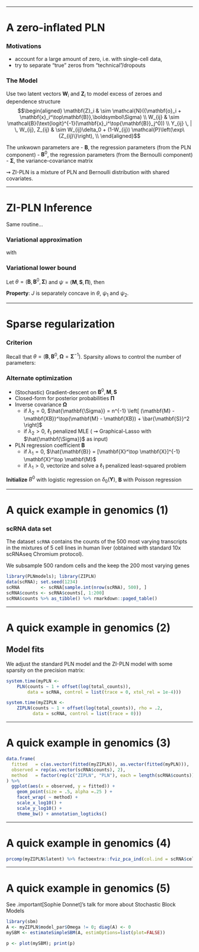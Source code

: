 
---

# A zero-inflated PLN

### Motivations 

- account for a large amount of zero, i.e. with single-cell data,
- try to separate "true" zeros from "technical"/dropouts

### The Model

Use two latent vectors $\mathbf{W}_i$ and $\mathbf{Z}_i$ to model excess of zeroes and dependence structure 
$$\begin{aligned}
   \mathbf{Z}_i & \sim \mathcal{N}({\mathbf{o}_i + \mathbf{x}_i^\top\mathbf{B}},\boldsymbol\Sigma) \\
    W_{ij} & \sim \mathcal{B}(\text{logit}^{-1}(\mathbf{x}_i^\top{\mathbf{B}}_j^0)) \\
    Y_{ij} \, | \, W_{ij}, Z_{ij} & \sim W_{ij}\delta_0 + (1-W_{ij}) \mathcal{P}\left(\exp\{Z_{ij}\}\right), \\
\end{aligned}$$
  
The unkwown parameters are 
- $\mathbf{B}$, the regression parameters (from the PLN component)
- $\mathbf{B}^0$, the regression parameters (from the Bernoulli component)
- $\boldsymbol\Sigma$, the variance-covariance matrix

$\rightsquigarrow$ ZI-PLN is a mixture of PLN and Bernoulli distribution with shared covariates.

<!-- --- -->

<!-- # ZI-PLN identifiability -->

<!-- Consider the standard ZIPLN model (*i.e.* not the ZIPLN-regression model) with 1 sample:  -->

<!-- $$\begin{aligned} -->
<!--   {(W_j)}_{j=1 \dots p} & \sim \mathcal{B}^{\otimes} ( \mathbf{\pi} ) = \mathcal{B}(\pi_1) \otimes \dots \mathcal{B}(\pi_p) \\ -->
<!--   {(Z_j)}_{j=1 \dots p} & \sim \mathcal{N}_p(\mathbf{\mu}, \mathbf{\Sigma} ) \\ -->
<!--   Y_j | W_j, Z_j & \sim (1-W_j) \mathcal{P}(e^{Z_j}) + W_j \delta_0 \\ -->
<!-- \end{aligned}$$ -->

<!-- ### Proposition -->

<!-- The standard ZIPLN model defined above with parameter $\mathbf{\theta} = (\mathbf{\pi}, \mathbf{\mu}, \mathbf{\Sigma})$ and parameter space $(0,1)^{p} \times \mathbb{R}^p \times \mathbb{S}_p^{++}$ is identifiable.  -->

<!-- **Proof**. We used the moments of $\mathbf{Y}$ to prove identifiability and rely on the following results for Gaussian and Poisson distributions: -->

<!--   - If $U \sim \mathcal{N}(\mu, \sigma^2)$, then $\mathbb{E}[e^U] = \exp(\mu + \sigma^2/2)$ -->
<!--   - If $U \sim \mathcal{P}(\lambda)$ then $\mathbb{E}[U] = \lambda \quad  \mathbb{E}[U^2] = \lambda (1 + \lambda) \quad \mathbb{E}[U^2] = \lambda (1 + 3\lambda + \lambda^2)$ -->

<!-- Each coordinate of $\mathbf{\theta}$ can be expressed as a simple functions of the (first three) moments of $p_{\mathbf{\theta}}$ and thus $p_{\mathbf{\theta}} = p_{\mathbf{\theta}'} \Rightarrow \mathbf{\theta} = \mathbf{\theta}'$.  -->

---

# ZI-PLN Inference

Same routine...

### Variational approximation

\begin{equation*}
p(\mathbf{Z}_i, \mathbf{W}_i  \mathbf{Y}_i) \approx q_{\psi}(\mathbf{Z}_i, \mathbf{W}_i) \approx q_{\psi_1}(\mathbf{Z}_i) q_{\psi_2}(\mathbf{W}_i)
\end{equation*}

with

\begin{equation*}
q_{\psi_1}(\mathbf{Z}_i) = \mathcal{N}(\mathbf{Z}_i; \mathbf{m}_{i}, \mathrm{diag}(\mathbf{s}_{i} \circ \mathbf{s}_{i})), \qquad q_{\psi_2}(\mathbf{W}_i) = \otimes_{j=1}^p \mathcal{B}(W_{ij}, \pi_{ij})
\end{equation*}

### Variational lower bound

Let $\theta = (\mathbf{B}, \mathbf{B}^0, \mathbf{\Sigma})$ and $\psi= (\mathbf{M}, \mathbf{S}, \mathbf{\Pi})$, then

\begin{align*}
J(\theta, \psi) & =  \log p_\theta(\mathbf{Y}) - KL(p_\theta(. | \mathbf{Y}) \| q_\psi(.) ) \\
& = \mathbb{E}_{q_{\psi}} \log p_\theta(\mathbf{Z}, \mathbf{W}, \mathbf{Y}) - \mathbb{E}_{q_{\psi}} \log q_\psi(\mathbf{Z}, \mathbf{W}) \\
& = \mathbb{E}_{q_{\psi}} \log p_\theta (\mathbf{Y} | \mathbf{Z}, \mathbf{W}) + \mathbb{E}_{q_{\psi_1}} \log p_\theta (\mathbf{Z}) + \mathbb{E}_{q_{\psi_2}} \log p_\theta (\mathbf{W}) \\
&  \qquad - \mathbb{E}_{q_{\psi_1}} \log q_{\psi_{1}} (\mathbf{Z}) - \mathbb{E}_{q_{\psi_2}} \log q_{\psi_2} (\mathbf{W}) \\
\end{align*}

**Property**: $J$ is separately concave in $\theta$, $\psi_1$ and $\psi_2$.

---

# Sparse regularization

### Criterion

Recall that $\theta = (\mathbf{B}, \mathbf{B}^0, \mathbf{\Omega} = \mathbf{\Sigma}^{-1})$. Sparsity allows to control the number of parameters: 

\begin{equation*}
 \arg\min_{\theta, \psi} J(\theta, \psi)  + \lambda_1 \| \mathbf{B}  \|_1 + \lambda_2 \|  \mathbb{\Omega}  \|_1 \color{#ddd}{ \left( + \lambda_1 \| \mathbf{B}^0  \|_1 \right)}
\end{equation*}

### Alternate optimization

  - (Stochastic) Gradient-descent on $\mathbf{B}^0, \mathbf{M}, \mathbf{S}$
  - Closed-form for posterior probabilities $\mathbf{\Pi}$
  - Inverse covariance $\mathbf{\Omega}$ 
    - if $\lambda_2=0$, $\hat{\mathbf{\Sigma}} = n^{-1} \left[ (\mathbf{M} - \mathbf{XB})^\top(\mathbf{M} - \mathbf{XB}) + \bar{\mathbf{S}}^2 \right]$
    - if $\lambda_2 > 0$, $\ell_1$ penalized MLE ( $\rightsquigarrow$ Graphical-Lasso with $\hat{\mathbf{\Sigma}}$ as input)
  - PLN regression coefficient $\mathbf{B}$ 
    - if $\lambda_1=0$, $\hat{\mathbf{B}} = [\mathbf{X}^\top \mathbf{X}]^{-1} \mathbf{X}^\top \mathbf{M}$
    - if $\lambda_1 > 0$, vectorize and solve a $\ell_1$ penalized least-squared problem

**Initialize** $B^0$ with logistic regression on $\delta_0(\mathbf{Y})$, $\mathbf{B}$ with Poisson regression

---

# A quick example in genomics (1)

### scRNA data set 

The dataset `scRNA` contains the counts of the 500 most varying transcripts in the mixtures of 5 cell lines in human liver (obtained with standard 10x scRNAseq Chromium protocol).

We subsample 500 random cells and the keep the 200 most varying genes

```r
library(PLNmodels); library(ZIPLN)
data(scRNA); set.seed(1234)
scRNA        <- scRNA[sample.int(nrow(scRNA), 500), ]
scRNA$counts <- scRNA$counts[, 1:200]
scRNA$counts %>% as_tibble() %>% rmarkdown::paged_table()
```

---

# A quick example in genomics (2)

## Model fits

We adjust the standard PLN model and the ZI-PLN model with some sparsity on the precision matrix:

```r
system.time(myPLN <- 
    PLN(counts ~ 1 + offset(log(total_counts)),
        data = scRNA, control = list(trace = 0, xtol_rel = 1e-4)))
```

```r
system.time(myZIPLN <- 
    ZIPLN(counts ~ 1 + offset(log(total_counts)), rho = .2,
          data = scRNA, control = list(trace = 0)))
```

---

# A quick example in genomics (3)

```r
data.frame(
  fitted   = c(as.vector(fitted(myZIPLN)), as.vector(fitted(myPLN))),
  observed = rep(as.vector(scRNA$counts), 2),
  method   = factor(rep(c("ZIPLN", "PLN"), each = length(scRNA$counts)))
) %>%
  ggplot(aes(x = observed, y = fitted)) +
    geom_point(size = .5, alpha =.25 ) +
    facet_wrap( ~ method) +
    scale_x_log10() +
    scale_y_log10() +
    theme_bw() + annotation_logticks()
```

---

# A quick example in genomics (4)

```r
prcomp(myZIPLN$latent) %>% factoextra::fviz_pca_ind(col.ind = scRNA$cell_line)
```

---

# A quick example in genomics (5)

See .important[Sophie Donnet]'s talk for more about Stochastic Block Models

```r
library(sbm)
A <- myZIPLN$model_par$Omega != 0; diag(A) <- 0
mySBM <- estimateSimpleSBM(A, estimOptions=list(plot=FALSE))
```

```r
p <- plot(mySBM); print(p)
```


